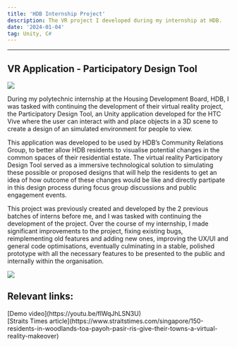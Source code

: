 ```yaml
---
title: 'HDB Internship Project'
description: The VR project I developed during my internship at HDB.
date: '2024-01-04'
tag: Unity, C#
---
```



<hr className="top_hr" />

## VR Application - Participatory Design Tool

<Image
  src="/assets/hdb_1.png"
  width={700}
  height={350}
  priority
  className="portfolio-image"
/>

During my polytechnic internship at the Housing Development Board, HDB, I was tasked with continuing the development of their virtual reality project, 
the Participatory Design Tool, an Unity application developed for the HTC Vive where the user can interact with and place objects in a 3D scene 
to create a design of an simulated environment for people to view. 

This application was developed to be used by HDB’s Community Relations Group, to better allow HDB residents to visualise potential changes 
in the common spaces of their residential estate. The virtual reality Participatory Design Tool served as a immersive technological solution 
to simulating these possible or proposed designs that will help the residents to get an idea of how outcome of these changes would be like and
directly partipate in this design process during focus group discussions and public engagement events.

This project was previously created and developed by the 2 previous batches of interns before me, and I was tasked with continuing the development 
of the project. Over the course of my internship, I made significant improvements to the project, fixing existing bugs, reimplementing old features 
and adding new ones, improving the UX/UI and general code optimisations, eventually culminating in a stable, polished prototype with all the necessary 
features to be presented to the public and internally within the organisation. 

<Image
  src="/assets/hdb_2.png"
  width={700}
  height={350}
  priority
  className="portfolio-image"
/>

## Relevant links:

<div style={{display: "flex", alignContent: "left"}}>
  <Icon inline icon="logos:youtube-icon" height="24" width="24"/> <span>[Demo video](https://youtu.be/flWqJhLSN3U)</span>
</div>

<div style={{display: "flex", alignContent: "left", marginBottom: "-5%"}}>
  <Icon inline icon="icons8:news" height="24" width="24"/> <span>[Straits Times article](https://www.straitstimes.com/singapore/150-residents-in-woodlands-toa-payoh-pasir-ris-give-their-towns-a-virtual-reality-makeover)</span>
</div>

